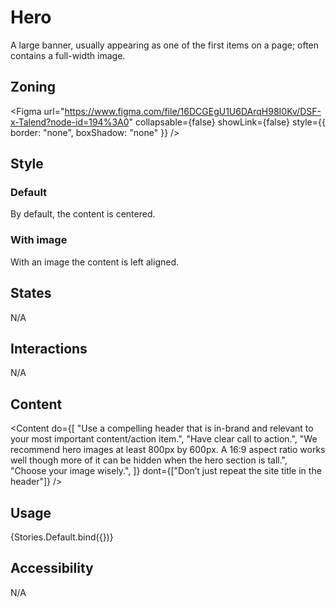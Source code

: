 




<Meta title="Example/Hero" />

# Hero

A large banner, usually appearing as one of the first items on a page; often contains a full-width image.

## Zoning

<Figma
  url="https://www.figma.com/file/16DCGEgU1U6DArqH98I0Kv/DSF-x-Talend?node-id=194%3A0"
  collapsable={false}
  showLink={false}
  style={{ border: "none", boxShadow: "none" }}
/>

## Style

### Default

By default, the content is centered.

<Canvas>
  <Story story={Stories.Default} />
</Canvas>

### With image

With an image the content is left aligned.

<Canvas>
  <Story story={Stories.WithImage} />
</Canvas>

## States

N/A

## Interactions

N/A

## Content

<Content
  do={[
    "Use a compelling header that is in-brand and relevant to your most important content/action item.",
    "Have clear call to action.",
    "We recommend hero images at least 800px by 600px. A 16:9 aspect ratio works well though more of it can be hidden when the hero section is tall.",
    "Choose your image wisely.",
  ]}
  dont={["Don’t just repeat the site title in the header"]}
/>

## Usage

<Canvas>
  <Story
    name="Usage"
    args={Stories.Default.args}
    argTypes={Stories.Default.argTypes}
  >
    {Stories.Default.bind({})}
  </Story>
</Canvas>

<ArgsTable story="Usage" />

## Accessibility

N/A
